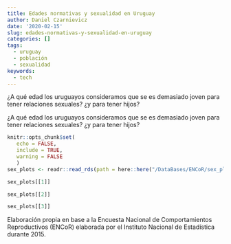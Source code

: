 ```yaml
---
title: Edades normativas y sexualidad en Uruguay
author: Daniel Czarnievicz
date: '2020-02-15'
slug: edades-normativas-y-sexualidad-en-uruguay
categories: []
tags:
  - uruguay
  - población
  - sexualidad
keywords:
  - tech
---
```


¿A qué edad los uruguayos consideramos que se es demasiado joven para tener relaciones sexuales? ¿y para tener hijos?

<!--more-->

¿A qué edad los uruguayos consideramos que se es demasiado joven para tener relaciones sexuales? ¿y para tener hijos?

```r
knitr::opts_chunk$set(
   echo = FALSE,
   include = TRUE,
   warning = FALSE
   )
sex_plots <- readr::read_rds(path = here::here("/DataBases/ENCoR/sex_plots.rds"))
```

```r
sex_plots[[1]]
```

```r
sex_plots[[2]]
```

```r
sex_plots[[3]]
```

Elaboración propia en base a la Encuesta Nacional de Comportamientos Reproductivos (ENCoR) elaborada por el Instituto Nacional de Estadística durante 2015.
